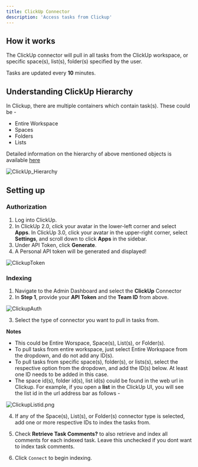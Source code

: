 ```yaml
---
title: ClickUp Connector
description: 'Access tasks from Clickup'
---
```


## How it works
The ClickUp connector will pull in all tasks from the ClickUp workspace, or specific space(s), list(s), folder(s) specified by the user.

Tasks are updated every **10** minutes.

## Understanding ClickUp Hierarchy
In Clickup, there are multiple containers which contain task(s). These could be -
* Entire Workspace
* Spaces
* Folders
* Lists

Detailed information on the hierarchy of above mentioned objects is available [here](https://help.clickup.com/hc/en-us/articles/13856392825367-Intro-to-the-Hierarchy)

![ClickUp_Hierarchy](/assets/images/connectors/clickup/ClickUp_Hierarchy.gif)

## Setting up
### Authorization

1. Log into ClickUp.
2. In ClickUp 2.0, click your avatar in the lower-left corner and select **Apps**.
In ClickUp 3.0, click your avatar in the upper-right corner, select **Settings**,
and scroll down to click **Apps** in the sidebar.
3. Under API Token, click **Generate**.
4. A Personal API token will be generated and displayed!

![ClickupToken](/assets/images/connectors/clickup/ClickupToken.png)


### Indexing
1. Navigate to the Admin Dashboard and select the **ClickUp** Connector
2. In **Step 1**, provide your **API Token** and the **Team ID** from above.

![ClickupAuth](/assets/images/connectors/clickup/ClickupAuth.png)

3. Select the type of connector you want to pull in tasks from.

**Notes**
* This could be Entire Worspace, Space(s), List(s), or Folder(s).
* To pull tasks from entire workspace, just select Entire Workspace from the dropdown, and do not add any ID(s).
* To pull tasks from specific space(s), folder(s), or lists(s), select the respective option from the dropdown, and add the ID(s) below. At least one ID needs to be added in this case.
* The space id(s), folder id(s), list id(s) could be found in the web url in Clickup.
For example, if you open a **list** in the ClickUp UI, you will see the list id in the url address bar as follows -

![ClickupListid.png](/assets/images/connectors/clickup/ClickupListid.png)

4. If any of the Space(s), List(s), or Folder(s) connector type is selected, add one or more respective IDs to index the tasks from.

5. Check **Retrieve Task Comments?** to also retrieve and index all comments for each indexed task. Leave this unchecked if you dont want to index task comments.

6. Click `Connect` to begin indexing.
